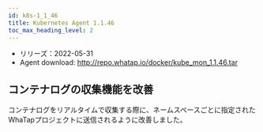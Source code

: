 ```yaml
---
id: k8s-1_1_46
title: Kubernetes Agent 1.1.46
toc_max_heading_level: 2
---
```



-   リリーズ：2022-05-31
-   Agent download: http://repo.whatap.io/docker/kube_mon_1.1.46.tar

## コンテナログの収集機能を改善

コンテナログをリアルタイムで収集する際に、ネームスペースごとに指定されたWhaTapプロジェクトに送信されるように改善しました。
